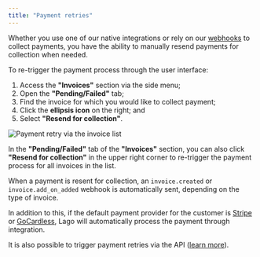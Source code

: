 ```yaml
---
title: "Payment retries"
---
```


Whether you use one of our native integrations or rely on our
[webhooks](/api/webhooks/messages) to collect payments, you have the ability to
manually resend payments for collection when needed.

To re-trigger the payment process through the user interface:

1. Access the **"Invoices"** section via the side menu;
2. Open the **"Pending/Failed"** tab;
3. Find the invoice for which you would like to collect payment;
4. Click the **ellipsis icon** on the right; and
5. Select **"Resend for collection"**.

![Payment retry via the invoice list](/images/retry-payment-a34e7670c5465cd86eb660502b3aa4ce.png)

In the **"Pending/Failed"** tab of the **"Invoices"** section, you can also
click **"Resend for collection"** in the upper right corner to re-trigger the
payment process for all invoices in the list.

When a payment is resent for collection, an `invoice.created` or
`invoice.add_on_added` webhook is automatically sent, depending on the type of
invoice.

In addition to this, if the default payment provider for the customer is
[Stripe](/payments/stripe-integration) or
[GoCardless](/payments/gocardless-integration), Lago will automatically process
the payment through integration.

It is also possible to trigger payment retries via the API
([learn more](/api/invoices/retry)).

